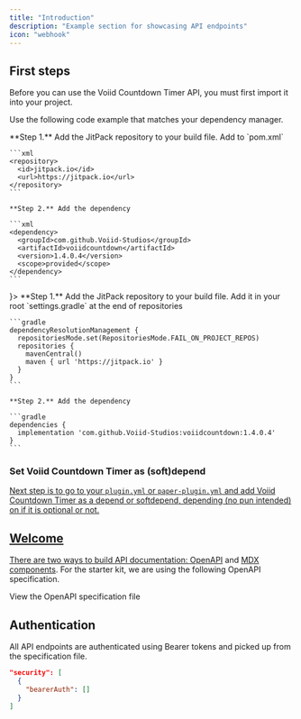 ```yaml
---
title: "Introduction"
description: "Example section for showcasing API endpoints"
icon: "webhook"
---
```


## First steps

Before you can use the Voiid Countdown Timer API, you must first import it into your project.

Use the following code example that matches your dependency manager.

<Tabs>
  <Tab title="Maven" icon='/images/simple-icons/apachemaven.svg'>
    **Step 1.** Add the JitPack repository to your build file. Add to `pom.xml`

    ```xml
    <repository>
      <id>jitpack.io</id>
      <url>https://jitpack.io</url>
    </repository>
    ```

    **Step 2.** Add the dependency

    ```xml
    <dependency>
      <groupId>com.github.Voiid-Studios</groupId>
      <artifactId>voiidcountdown</artifactId>
      <version>1.4.0.4</version>
      <scope>provided</scope>
    </dependency>
    ```
  </Tab>
  <Tab title="Gradle" icon={<svg xmlns="http://www.w3.org/2000/svg" viewBox="0 0 24 24"> <path d="M22.695 4.297a3.807 3.807 0 0 0-5.29-.09.368.368 0 0 0 0 .533l.46.47a.363.363 0 0 0 .474.032 2.182 2.182 0 0 1 2.86 3.291c-3.023 3.02-7.056-5.447-16.211-1.083a1.24 1.24 0 0 0-.534 1.745l1.571 2.713a1.238 1.238 0 0 0 1.681.461l.037-.02-.029.02.688-.384a16.083 16.083 0 0 0 2.193-1.635.384.384 0 0 1 .499-.016.357.357 0 0 1 .016.534 16.435 16.435 0 0 1-2.316 1.741H8.77l-.696.39a1.958 1.958 0 0 1-.963.25 1.987 1.987 0 0 1-1.726-.989L3.9 9.696C1.06 11.72-.686 15.603.26 20.522a.363.363 0 0 0 .354.296h1.675a.363.363 0 0 0 .37-.331 2.478 2.478 0 0 1 4.915 0 .36.36 0 0 0 .357.317h1.638a.363.363 0 0 0 .357-.317 2.478 2.478 0 0 1 4.914 0 .363.363 0 0 0 .358.317h1.627a.363.363 0 0 0 .363-.357c.037-2.294.656-4.93 2.42-6.25 6.108-4.57 4.502-8.486 3.088-9.9zm-6.229 6.901-1.165-.584a.73.73 0 1 1 1.165.587z" /> </svg>}>
    **Step 1.** Add the JitPack repository to your build file. Add it in your root `settings.gradle` at the end of repositories

    ```gradle
    dependencyResolutionManagement {
      repositoriesMode.set(RepositoriesMode.FAIL_ON_PROJECT_REPOS)
      repositories {
        mavenCentral()
        maven { url 'https://jitpack.io' }
      }
    }
    ```

    **Step 2.** Add the dependency

    ```gradle
    dependencies {
      implementation 'com.github.Voiid-Studios:voiidcountdown:1.4.0.4'
    }
    ```
  </Tab>
</Tabs>

### Set Voiid Countdown Timer as (soft)depend <a href="#set-placeholderapi-as-softdepend" id="set-placeholderapi-as-softdepend" />

Next step is to go to your `plugin.yml` or `paper-plugin.yml` and add Voiid Countdown Timer as a depend or softdepend, depending (no pun intended) on if it is optional or not.

<Tabs>
  <Tab title="plugin.yml">
    
  </Tab>
</Tabs>

## Welcome

There are two ways to build API documentation: [OpenAPI](https://mintlify.com/docs/api-playground/openapi/setup) and [MDX components](https://mintlify.com/docs/api-playground/mdx/configuration). For the starter kit, we are using the following OpenAPI specification.

<Card title="Plant Store Endpoints" icon="leaf" href="https://github.com/mintlify/starter/blob/main/api-reference/openapi.json">
  View the OpenAPI specification file
</Card>

## Authentication

All API endpoints are authenticated using Bearer tokens and picked up from the specification file.

```json
"security": [
  {
    "bearerAuth": []
  }
]
```